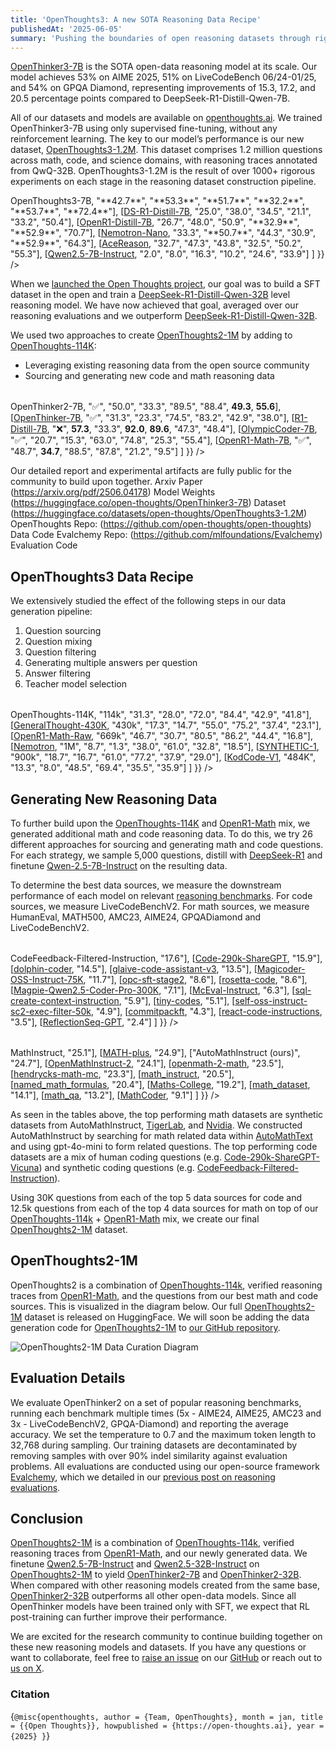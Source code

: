 ```yaml
---
title: 'OpenThoughts3: A new SOTA Reasoning Data Recipe'
publishedAt: '2025-06-05'
summary: 'Pushing the boundaries of open reasoning datasets through rigorous experimentation.'
---
```


[OpenThinker3-7B](https://huggingface.co/open-thoughts/OpenThinker3-7B) is the SOTA open-data reasoning model at its scale. Our model achieves 53% on AIME 2025, 51% on LiveCodeBench 06/24-01/25, and 54% on GPQA Diamond, representing improvements of 15.3, 17.2, and 20.5 percentage points compared to DeepSeek-R1-Distill-Qwen-7B.

All of our datasets and models are available on [openthoughts.ai](https://openthoughts.ai). We trained OpenThinker3-7B using only supervised fine-tuning, without any reinforcement learning. The key to our model’s performance is our new dataset, [OpenThoughts3-1.2M](https://huggingface.co/datasets/open-thoughts/OpenThoughts3-1.2M).  This dataset comprises 1.2 million questions across math, code, and science domains, with reasoning traces annotated from QwQ-32B. OpenThoughts3-1.2M is the result of over 1000+ rigorous experiments on each stage in the reasoning dataset construction pipeline.  


<Table
  data={{
    headers: [
      "Model",
      "HMMT",
      "AIME25", 
      "LCB 06/24-01/25",
      "CodeForces",
      "GPQADiamond",
      "JEEBench"
    ],
    rows: [
      [<a href="https://huggingface.co/open-thoughts/OpenThinker3-7B">OpenThoughts3-7B</a>, "**42.7**", "**53.3**", "**51.7**", "**32.2**", "**53.7**", "**72.4**"],
      [<a href="https://huggingface.co/deepseek-ai/DeepSeek-R1-Distill-Qwen-7B">DS-R1-Distill-7B</a>, "25.0", "38.0", "34.5", "21.1", "33.2", "50.4"],
      [<a href="https://huggingface.co/open-r1/OpenR1-Distill-7B">OpenR1-Distill-7B</a>, "26.7", "48.0", "50.9", "**32.9**", "**52.9**", "70.7"],
      [<a href="https://huggingface.co/nvidia/Llama-3.1-Nemotron-Nano-8B-v1">Nemotron-Nano</a>, "33.3", "**50.7**", "44.3", "30.9", "**52.9**", "64.3"],
      [<a href="https://huggingface.co/nvidia/AceReason-Nemotron-14B">AceReason</a>, "32.7", "47.3", "43.8", "32.5", "50.2", "55.3"],
      [<a href="https://huggingface.co/Qwen/Qwen2.5-7B-Instruct">Qwen2.5-7B-Instruct</a>, "2.0", "8.0", "16.3", "10.2", "24.6", "33.9"]
    ]
  }}
/>

When we [launched the Open Thoughts project](https://www.open-thoughts.ai/blog/launch), our goal was to build a SFT dataset in the open and train a [DeepSeek-R1-Distill-Qwen-32B](https://huggingface.co/deepseek-ai/DeepSeek-R1-Distill-Qwen-32B) level reasoning model. We have now achieved that goal, averaged over our reasoning evaluations and we outperform [DeepSeek-R1-Distill-Qwen-32B](https://huggingface.co/deepseek-ai/DeepSeek-R1-Distill-Qwen-32B). 

We used two approaches to create [OpenThoughts2-1M](https://huggingface.co/datasets/open-thoughts/OpenThoughts2-1M) by adding to [OpenThoughts-114K](https://huggingface.co/datasets/open-thoughts/OpenThoughts-114k):
- Leveraging existing reasoning data from the open source community
- Sourcing and generating new code and math reasoning data

<Table
  data={{
    headers: [
      "Model",
      "Data",
      "AIME24",
      "AIME25",
      "AMC23",
      "MATH500",
      "GPQA-D",
      "LCBv2"
    ],
    rows: [
      [<a href="https://huggingface.co/open-thoughts/OpenThinker2-7B">OpenThinker2-7B</a>, "✅", "50.0", "33.3", "89.5", "88.4", <b>49.3</b>, <b>55.6</b>],
      [<a href="https://huggingface.co/open-thoughts/OpenThinker-7B">OpenThinker-7B</a>, "✅", "31.3", "23.3", "74.5", "83.2", "42.9", "38.0"],
      [<a href="https://huggingface.co/deepseek-ai/DeepSeek-R1-Distill-Qwen-7B">R1-Distill-7B</a>, "❌", <b>57.3</b>, "33.3", <b>92.0</b>, <b>89.6</b>, "47.3", "48.4"],
      [<a href="https://huggingface.co/open-r1/OlympicCoder-7B">OlympicCoder-7B</a>, "✅", "20.7", "15.3", "63.0", "74.8", "25.3", "55.4"],
      [<a href="https://huggingface.co/open-r1/OpenR1-Qwen-7B">OpenR1-Math-7B</a>, "✅", "48.7", <b>34.7</b>, "88.5", "87.8", "21.2", "9.5"]
    ]
  }}
/>

Our detailed report and experimental artifacts are fully public for the community to build upon together. 
Arxiv Paper (https://arxiv.org/pdf/2506.04178)
Model Weights (https://huggingface.co/open-thoughts/OpenThinker3-7B)
Dataset (https://huggingface.co/datasets/open-thoughts/OpenThoughts3-1.2M)
OpenThoughts Repo: (https://github.com/open-thoughts/open-thoughts) Data Code
Evalchemy Repo: (https://github.com/mlfoundations/Evalchemy) Evaluation Code


## OpenThoughts3 Data Recipe

We extensively studied the effect of the following steps in our data generation pipeline:
1. Question sourcing
2. Question mixing
3. Question filtering
4. Generating multiple answers per question
5. Answer filtering
6. Teacher model selection

<Table
  data={{
    headers: [
      "Dataset",
      "Rows",
      "AIME24",
      "AIME25",
      "AMC23",
      "MATH500",
      "GPQA-D",
      "LCBv2"
    ],
    rows: [
      [<a href="https://huggingface.co/datasets/open-thoughts/OpenThoughts-114k">OpenThoughts-114K</a>, "114k", "31.3", "28.0", "72.0", "84.4", "42.9", "41.8"],
      [<a href="https://huggingface.co/datasets/GeneralReasoning/GeneralThought-430K">GeneralThought-430K</a>, "430k", "17.3", "14.7", "55.0", "75.2", "37.4", "23.1"],
      [<a href="https://huggingface.co/datasets/open-r1/OpenR1-Math-Raw">OpenR1-Math-Raw</a>, "669k", "46.7", "30.7", "80.5", "86.2", "44.4", "16.8"],
      [<a href="https://huggingface.co/datasets/nvidia/Llama-Nemotron-Post-Training-Dataset-v1">Nemotron</a>, "1M", "8.7", "1.3", "38.0", "61.0", "32.8", "18.5"],
      [<a href="https://huggingface.co/datasets/PrimeIntellect/SYNTHETIC-1">SYNTHETIC-1</a>, "900k", "18.7", "16.7", "61.0", "77.2", "37.9", "29.0"],
      [<a href="https://huggingface.co/datasets/KodCode/KodCode-V1">KodCode-V1</a>, "484K", "13.3", "8.0", "48.5", "69.4", "35.5", "35.9"]
    ]
  }}
/>


## Generating New Reasoning Data

To further build upon the [OpenThoughts-114K](https://huggingface.co/datasets/open-thoughts/OpenThoughts-114k) and [OpenR1-Math](https://huggingface.co/datasets/open-r1/OpenR1-Math-Raw) mix, we generated additional math and code reasoning data. To do this, we try 26 different approaches for sourcing and generating math and code questions. For each strategy, we sample 5,000 questions, distill with [DeepSeek-R1](https://huggingface.co/deepseek-ai/DeepSeek-R1-Distill-Qwen-7B) and finetune [Qwen-2.5-7B-Instruct](https://huggingface.co/Qwen/Qwen2.5-7B-Instruct) on the resulting data. 

To determine the best data sources, we measure the downstream performance of each model on relevant [reasoning benchmarks](https://huggingface.co/collections/ryanmarten/reasoning-datasets-67aa88352e5d6cc89c1dd938). For code sources, we measure LiveCodeBenchV2. For math sources, we measure HumanEval, MATH500, AMC23, AIME24, GPQADiamond and LiveCodeBenchV2.

<div className="grid grid-cols-1 md:grid-cols-2 gap-4">
  <div>
    <Table
      data={{
        headers: [
          "Code Data Source",
          "LCBv2"
        ],
        rows: [
          [<a href="https://huggingface.co/datasets/m-a-p/CodeFeedback-Filtered-Instruction">CodeFeedback-Filtered-Instruction</a>, "17.6"],
          [<a href="https://huggingface.co/datasets/ajibawa-2023/Code-290k-ShareGPT">Code-290k-ShareGPT</a>, "15.9"],
          [<a href="https://huggingface.co/datasets/cognitivecomputations/dolphin-coder">dolphin-coder</a>, "14.5"],
          [<a href="https://huggingface.co/datasets/glaiveai/glaive-code-assistant-v3">glaive-code-assistant-v3</a>, "13.5"],
          [<a href="https://huggingface.co/datasets/ise-uiuc/Magicoder-OSS-Instruct-75K">Magicoder-OSS-Instruct-75K</a>, "11.7"],
          [<a href="https://huggingface.co/datasets/OpenCoder-LLM/opc-sft-stage2">opc-sft-stage2</a>, "8.6"],
          [<a href="https://huggingface.co/datasets/christopher/rosetta-code">rosetta-code</a>, "8.6"],
          [<a href="https://huggingface.co/datasets/Magpie-Align/Magpie-Qwen2.5-Coder-Pro-300K-v0.1">Magpie-Qwen2.5-Coder-Pro-300K</a>, "7.1"],
          [<a href="https://huggingface.co/datasets/Multilingual-Multimodal-NLP/McEval-Instruct">McEval-Instruct</a>, "6.3"],
          [<a href="https://huggingface.co/datasets/bugdaryan/sql-create-context-instruction">sql-create-context-instruction</a>, "5.9"],
          [<a href="https://huggingface.co/datasets/nampdn-ai/tiny-codes">tiny-codes</a>, "5.1"],
          [<a href="https://huggingface.co/datasets/bigcode/self-oss-instruct-sc2-exec-filter-50k">self-oss-instruct-sc2-exec-filter-50k</a>, "4.9"],
          [<a href="https://huggingface.co/datasets/bigcode/commitpackft">commitpackft</a>, "4.3"],
          [<a href="https://huggingface.co/datasets/cfahlgren1/react-code-instructions">react-code-instructions</a>, "3.5"],
          [<a href="https://huggingface.co/datasets/SenseLLM/ReflectionSeq-GPT">ReflectionSeq-GPT</a>, "2.4"]
        ]
      }}
    />
  </div>
  <div>
    <Table
      data={{
        headers: [
          "Math Data Source",
          "Average"
        ],
        rows: [
          [<a href="https://huggingface.co/datasets/TIGER-Lab/MathInstruct">MathInstruct</a>, "25.1"],
          [<a href="https://huggingface.co/datasets/TIGER-Lab/MATH-plus">MATH-plus</a>, "24.9"],
          ["AutoMathInstruct  (ours)", "24.7"],
          [<a href="https://huggingface.co/datasets/nvidia/OpenMathInstruct-2">OpenMathInstruct-2</a>, "24.1"],
          [<a href="https://huggingface.co/datasets/ai2-adapt-dev/openmath-2-math">openmath-2-math</a>, "23.5"],
          [<a href="https://huggingface.co/datasets/Asap7772/hendrycks-math-mc-llama-sft-intermediate-parallel">hendrycks-math-mc</a>, "23.3"],
          [<a href="https://huggingface.co/datasets/ibivibiv/math_instruct">math_instruct</a>, "20.5"],
          [<a href="https://huggingface.co/datasets/ddrg/named_math_formulas">named_math_formulas</a>, "20.4"],
          [<a href="https://huggingface.co/datasets/ajibawa-2023/Maths-College">Maths-College</a>, "19.2"],
          [<a href="https://huggingface.co/datasets/deepmind/math_dataset">math_dataset</a>, "14.1"],
          [<a href="https://huggingface.co/datasets/allenai/math_qa">math_qa</a>, "13.2"],
          [<a href="https://huggingface.co/datasets/mathmadness/MathCoder">MathCoder</a>, "9.1"]
        ]
      }}
    />
  </div>
</div>

As seen in the tables above, the top performing math datasets are synthetic datasets from AutoMathInstruct, [TigerLab](https://huggingface.co/TIGER-Lab), and [Nvidia](https://huggingface.co/datasets/nvidia/OpenMathInstruct-2). We constructed AutoMathInstruct by searching for math related data within [AutoMathText](https://huggingface.co/datasets/math-ai/AutoMathText) and using gpt-4o-mini to form related questions. The top performing code datasets are a mix of human coding questions (e.g. [Code-290k-ShareGPT-Vicuna](https://huggingface.co/datasets/cognitivecomputations/Code-290k-ShareGPT-Vicuna)) and synthetic coding questions (e.g.  [CodeFeedback-Filtered-Instruction](https://huggingface.co/datasets/m-a-p/CodeFeedback-Filtered-Instruction)).

Using 30K questions from each of the top 5 data sources for code and 12.5k questions from each of the top 4 data sources for math on top of our [OpenThoughts-114k](https://huggingface.co/datasets/open-thoughts/open-thoughts-114k) + [OpenR1-Math](https://huggingface.co/datasets/open-r1/OpenR1-Math-Raw) mix, we create our final [OpenThoughts2-1M](https://huggingface.co/datasets/open-thoughts/OpenThoughts2-1M) dataset. 


## OpenThoughts2-1M
OpenThoughts2 is a combination of [OpenThoughts-114k](https://huggingface.co/datasets/open-thoughts/open-thoughts-114k), verified reasoning traces from [OpenR1-Math](https://huggingface.co/datasets/open-r1/OpenR1-Math-Raw), and the questions from our best math and code sources. This is visualized in the diagram below. Our full [OpenThoughts2-1M](https://huggingface.co/datasets/open-thoughts/OpenThoughts2-1M) dataset is released on HuggingFace. We will soon be adding the data generation code for [OpenThoughts2-1M](https://huggingface.co/datasets/open-thoughts/OpenThoughts2-1M) to [our GitHub repository](https://github.com/open-thoughts/open-thoughts).

<div className="flex justify-center my-8">
  <Image
    src="/openthoughts2-1M-diagram.png"
    alt="OpenThoughts2-1M Data Curation Diagram"
    className="rounded-lg"
    width={1000}
    height={1000}
  />
</div>

## Evaluation Details
We evaluate OpenThinker2 on a set of popular reasoning benchmarks, running each benchmark multiple times (5x - AIME24, AIME25, AMC23 and 3x - LiveCodeBenchV2, GPQA-Diamond) and reporting the average accuracy. We set the temperature to 0.7 and the maximum token length to 32,768 during sampling. Our training datasets are decontaminated by removing samples with over 90% indel similarity against evaluation problems. All evaluations are conducted using our open-source framework [Evalchemy](https://github.com/mlfoundations/Evalchemy/blob/main/README.md), which we detailed in our [previous post on reasoning evaluations](https://www.openthoughts.ai/blog/measure).

## Conclusion
[OpenThoughts2-1M](https://huggingface.co/datasets/open-thoughts/OpenThoughts2-1M) is a combination of [OpenThoughts-114k](https://huggingface.co/datasets/open-thoughts/open-thoughts-114k), verified reasoning traces from [OpenR1-Math](https://huggingface.co/datasets/open-r1/OpenR1-Math-Raw), and our newly generated data. We finetune [Qwen2.5-7B-Instruct](https://huggingface.co/Qwen/Qwen2.5-7B-Instruct) and [Qwen2.5-32B-Instruct](https://huggingface.co/Qwen/Qwen2.5-32B-Instruct) on [OpenThoughts2-1M](https://huggingface.co/datasets/open-thoughts/OpenThoughts2-1M) to yield [OpenThinker2-7B](https://huggingface.co/open-thoughts/OpenThinker2-7B) and [OpenThinker2-32B](https://huggingface.co/open-thoughts/OpenThinker2-32B). When compared with other reasoning models created from the same base, [OpenThinker2-32B](https://huggingface.co/open-thoughts/OpenThinker2-32B) outperforms all other open-data models. Since all OpenThinker models have been trained only with SFT, we expect that RL post-training can further improve their performance.

We are excited for the research community to continue building together on these new reasoning models and datasets. If you have any questions or want to collaborate, feel free to [raise an issue](https://github.com/open-thoughts/open-thoughts/issues/new) on our [GitHub](https://github.com/open-thoughts/open-thoughts) or reach out to [us on X](https://x.com/etash_guha/status/1907837121995678002). 

### Citation
<Citation>{`@misc{openthoughts,
  author = {Team, OpenThoughts},
  month = jan,
  title = {{Open Thoughts}},
  howpublished = {https://open-thoughts.ai},
  year = {2025}
}`}</Citation>
